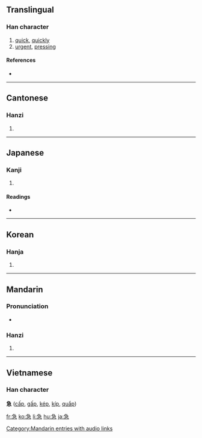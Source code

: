 ==Translingual==

===Han character===
{{Han char|rn=61|rad=心|as=05|sn=9|four=2733<sub>7</sub>|canj=弓一心 (NMP), 弓尸心 (NSP)}}

# [[quick]], [[quickly]]
# [[urgent]], [[pressing]]

====References====
* {{Han ref|kx=0381.210|dkj=10475|dj=0710.060|hdz=42281.080|uh=6025|ud=24613|bh=ABE6|bd=44006}}

----

==Cantonese==

===Hanzi===
{{yue-hanzi|jyut=|y=gap1}}

# {{defn|Cantonese}}

----

==Japanese==

===Kanji===
{{ja-kanji|grade=3|rs=心05}}

# {{defn|Japanese}}

====Readings====
* {{ja-readings|on=[[きゅう]] (kyū)|kun=[[いそぐ]] (isogu)}}

----

==Korean==

===Hanja===
{{ko-hanja|hangeul=급|eumhun=|rv=geup|mr=kŭp|y=kup}}

# {{defn|Korean}}

----

==Mandarin==

===Pronunciation===
*{{audio|zh-jí.ogg|audio}}

===Hanzi===
{{cmn-hanzi|pin=[[jí]] ([[ji2]])|wg=chi<sup>2</sup>}}

# {{defn|Mandarin}}

[[Category:Mandarin entries with audio links]]
----

==Vietnamese==
===Han character===
'''急''' ([[cấp]], [[gấp]], [[kép]], [[kíp]], [[quắp]])
 	
[[fr:急]]
[[ko:急]]
[[li:急]]
[[hu:急]]
[[ja:急]]